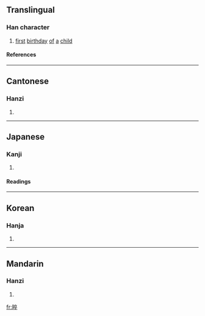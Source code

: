 ==Translingual==
===Han character===
{{Han char|rn=72|rad=日|as=08|sn=12|four=6004<sub>8</sub>|canj=日卜人十 (AYOJ)}}
# [[first]] [[birthday]] [[of]] [[a]] [[child]]
====References====
{{Han ref|kx=0496.240|dkj=13977|dj=0862.090|hdz=21520.050|uh=666C|ud=26220|bh=D9A2|bd=55714}}

----
==Cantonese==
===Hanzi===
{{yue-hanzi|jyut=|y=jeui3}}
# {{defn|Cantonese}}

----
==Japanese==
===Kanji===
{{ja-kanji|grade=|rs=日08}}
# {{defn|Japanese}} 
====Readings====
{{ja-readings|on=[[さい]] (sai), [[すい]] (sui)|kun=[[ひとまわり]] (hitomawari)}}

----
==Korean==
===Hanja===
{{ko-hanja|hangeul=[[쉬]], [[수]]|eumhun=|rv=swi, su|mr=swi, su|y=swi, swu}}
# {{defn|Korean}}

----
==Mandarin==
===Hanzi===
{{cmn-hanzi|pin=[[zuì]] (zui4)|wg=tsui<sup>4</sup>}}
# {{defn|Mandarin}}

[[fr:晬]]